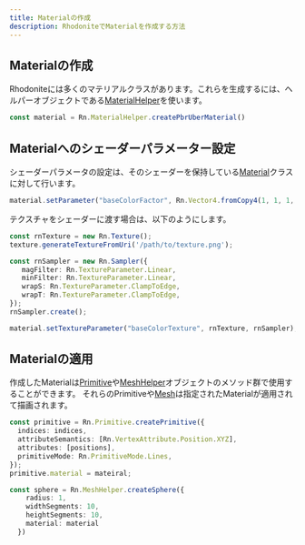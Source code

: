 ```yaml
---
title: Materialの作成
description: RhodoniteでMaterialを作成する方法
---
```



<DocLayout>

## Materialの作成

Rhodoniteには多くのマテリアルクラスがあります。これらを生成するには、ヘルパーオブジェクトである[MaterialHelper](https://actnwit.github.io/RhodoniteTS/api/variables/MaterialHelper.html)を使います。

```typescript
const material = Rn.MaterialHelper.createPbrUberMaterial()
```

## Materialへのシェーダーパラメーター設定

シェーダーパラメータの設定は、そのシェーダーを保持している[Material](https://actnwit.github.io/RhodoniteTS/api/classes/Material.html)クラスに対して行います。

```typescript
material.setParameter("baseColorFactor", Rn.Vector4.fromCopy4(1, 1, 1, 1));
```

テクスチャをシェーダーに渡す場合は、以下のようにします。

```typescript
const rnTexture = new Rn.Texture();
texture.generateTextureFromUri('/path/to/texture.png');

const rnSampler = new Rn.Sampler({
   magFilter: Rn.TextureParameter.Linear,
   minFilter: Rn.TextureParameter.Linear,
   wrapS: Rn.TextureParameter.ClampToEdge,
   wrapT: Rn.TextureParameter.ClampToEdge,
});
rnSampler.create();

material.setTextureParameter("baseColorTexture", rnTexture, rnSampler);
```

## Materialの適用

作成したMaterialは[Primitive](https://actnwit.github.io/RhodoniteTS/api/classes/Primitive.html)や[MeshHelper](https://actnwit.github.io/RhodoniteTS/api/variables/MeshHelper.html)オブジェクトのメソッド群で使用することができます。
それらのPrimitiveや[Mesh](https://actnwit.github.io/RhodoniteTS/api/classes/Mesh.html)は指定されたMaterialが適用されて描画されます。

```typescript
const primitive = Rn.Primitive.createPrimitive({
  indices: indices,
  attributeSemantics: [Rn.VertexAttribute.Position.XYZ],
  attributes: [positions],
  primitiveMode: Rn.PrimitiveMode.Lines,
});
primitive.material = mateiral;
```

```typescript
const sphere = Rn.MeshHelper.createSphere({
    radius: 1,
    widthSegments: 10,
    heightSegments: 10,
    material: material
  })
```

</DocLayout>
